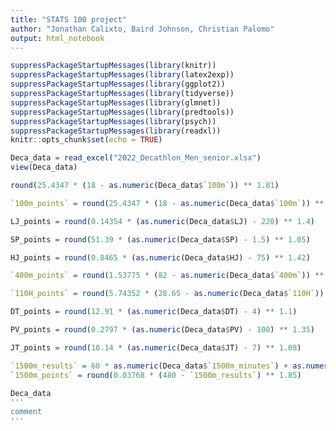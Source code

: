 ```yaml
---
title: "STATS 100 project"
author: "Jonathan Calixto, Baird Johnson, Christian Palomo"
output: html_notebook
---
```



```r
suppressPackageStartupMessages(library(knitr))
suppressPackageStartupMessages(library(latex2exp))
suppressPackageStartupMessages(library(ggplot2))
suppressPackageStartupMessages(library(tidyverse))
suppressPackageStartupMessages(library(glmnet))
suppressPackageStartupMessages(library(predtools))
suppressPackageStartupMessages(library(psych))
suppressPackageStartupMessages(library(readxl))
knitr::opts_chunk$set(echo = TRUE)
```

```r

Deca_data = read_excel("2022_Decathlon_Men_senior.xlsx")
view(Deca_data)

```
```r
round(25.4347 * (18 - as.numeric(Deca_data$`100m`)) ** 1.81)
```
```r

`100m_points` = round(25.4347 * (18 - as.numeric(Deca_data$`100m`)) ** 1.81)

LJ_points = round(0.14354 * (as.numeric(Deca_data$LJ) - 220) ** 1.4)

SP_points = round(51.39 * (as.numeric(Deca_data$SP) - 1.5) ** 1.05)

HJ_points = round(0.8465 * (as.numeric(Deca_data$HJ) - 75) ** 1.42)

`400m_points` = round(1.53775 * (82 - as.numeric(Deca_data$`400m`)) ** 1.81)

`110H_points` = round(5.74352 * (28.65 - as.numeric(Deca_data$`110H`)) ** 1.92)

DT_points = round(12.91 * (as.numeric(Deca_data$DT) - 4) ** 1.1)

PV_points = round(0.2797 * (as.numeric(Deca_data$PV) - 100) ** 1.35)

JT_points = round(10.14 * (as.numeric(Deca_data$JT) - 7) ** 1.08)

`1500m_results` = 60 * as.numeric(Deca_data$`1500m_minutes`) + as.numeric(Deca_data$`1500m_seconds`)
`1500m_points` = round(0.03768 * (480 - `1500m_results`) ** 1.85)

Deca_data
'''
comment
'''
```